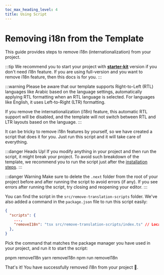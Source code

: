 ```yaml
---
toc_max_heading_level: 4
title: Using Script
---
```



# Removing i18n from the Template

This guide provides steps to remove i18n (internationalization) from your project.

:::tip
We recommend you to start your project with [**starter-kit**](/docs/guide/overview/starter-kit-vs-full-package) version if you don't need i18n feature. If you are using full-version and you want to remove i18n feature, then this docs is for you.
:::

:::warning
Please be aware that our template supports Right-to-Left (RTL) languages like Arabic based on the language settings, automatically applying RTL formatting when an RTL language is selected. For languages like English, it uses Left-to-Right (LTR) formatting. 

If you remove the internationalization (i18n) feature, this automatic RTL support will be disabled, and the template will not switch between RTL and LTR layouts based on the language. 
:::

It can be tricky to remove i18n features by yourself, so we have created a script that does it for you. Just run this script and it will take care of everything.

:::danger Heads Up!
If you modify anything in your project and then run the script, it might break your project. To avoid such breakdown of the template, we recommend you to run the script just after the [installation steps](/docs/guide/overview/installation).
:::

:::danger Warning
Make sure to delete the `.next` folder from the root of your project before and after running the script to avoid errors (if any). If you see errors after running the script, try closing and reopening your editor.
:::

You can find the script in the `src/remove-translation-scripts` folder. We've also added a command in the `package.json` file to run this script easily:

```json
{
  "scripts": {
    ...,
    "removeI18n": "tsx src/remove-translation-scripts/index.ts" // Location of the script
  },
}
```

Pick the command that matches the package manager you have used in your project, and run it to start the script:

  <Tabs>
    <TabItem value="pnpm">
      <CodeBlock language='bash'>pnpm removeI18n</CodeBlock>
    </TabItem>
    <TabItem value="yarn">
      <CodeBlock language='bash'>yarn removeI18n</CodeBlock>
    </TabItem>
    <TabItem value="npm">
      <CodeBlock language='bash'>npm run removeI18n</CodeBlock>
    </TabItem>
  </Tabs>

That's it! You have successfully removed i18n from your project 🥳.
